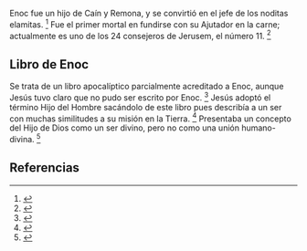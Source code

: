 Enoc fue un hijo de Caín y Remona, y se convirtió en el jefe de los noditas elamitas. <ref>{{lib|LU|76|2|9}}</ref> Fue el primer mortal en fundirse con su Ajutador en la carne; actualmente es uno de los 24 consejeros de Jerusem, el número 11. <ref>{{lib|LU|45|4|13}}</ref> 

== {{anchor|Libro_de_Enoc}} Libro de Enoc ==

Se trata de un libro apocalíptico parcialmente acreditado a Enoc, aunque Jesús tuvo claro que no pudo ser escrito por Enoc. <ref>{{lib|LU|126|3|8}}</ref> Jesús adoptó el término Hijo del Hombre sacándolo de este libro pues describía a un ser con muchas similitudes a su misión en la Tierra. <ref>{{lib|LU|126|3|6-8}}</ref> Presentaba un concepto del Hijo de Dios como un ser divino, pero no como una unión humano-divina. <ref>{{lib|LU|136|1|6}}</ref> 

== Referencias ==
<references />
